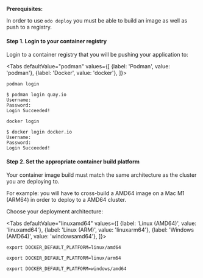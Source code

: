 
**Prerequisites:**

In order to use `odo deploy` you must be able to build an image as well as push to a registry.

#### Step 1. Login to your container registry

Login to a container registry that you will be pushing your application to:

<Tabs
defaultValue="podman"
values={[
{label: 'Podman', value: 'podman'},
{label: 'Docker', value: 'docker'},
]}>

<TabItem value="podman">

```console
podman login
```

```console
$ podman login quay.io
Username:
Password:
Login Succeeded!
```

</TabItem>

<TabItem value="docker">

```console
docker login
```

```console
$ docker login docker.io
Username:
Password:
Login Succeeded!
```

</TabItem>

</Tabs>

#### Step 2. Set the appropriate container build platform

Your container image build must match the same architecture as the cluster you are deploying to.

For example: you will have to cross-build a AMD64 image on a Mac M1 (ARM64) in order to deploy to a AMD64 cluster.

Choose your deployment architecture:

<Tabs
defaultValue="linuxamd64"
values={[
{label: 'Linux (AMD64)', value: 'linuxamd64'},
{label: 'Linux (ARM)', value: 'linuxarm64'},
{label: 'Windows (AMD64)', value: 'windowsamd64'},
]}>

<TabItem value="linuxamd64">

```console
export DOCKER_DEFAULT_PLATFORM=linux/amd64  
```

</TabItem>

<TabItem value="linuxarm64">

```console
export DOCKER_DEFAULT_PLATFORM=linux/arm64  
```

</TabItem>

<TabItem value="windowsamd64">

```console
export DOCKER_DEFAULT_PLATFORM=windows/amd64  
```

</TabItem>

</Tabs>
